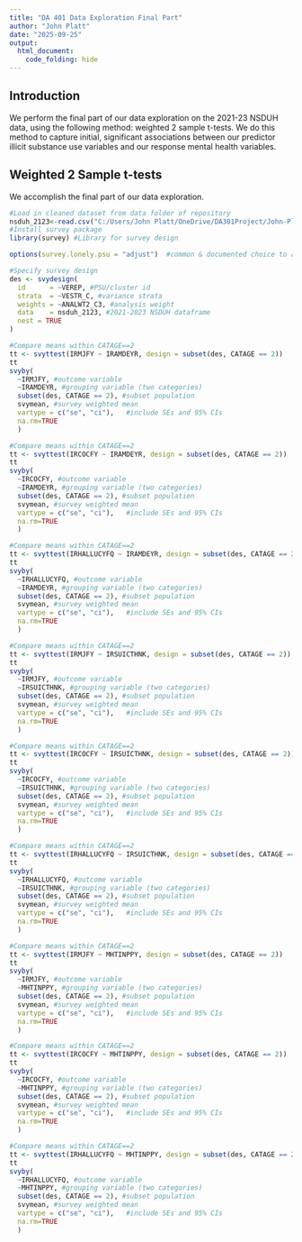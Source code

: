 ```yaml
---
title: "DA 401 Data Exploration Final Part"
author: "John Platt"
date: "2025-09-25"
output: 
  html_document:
    code_folding: hide
---
```


## Introduction
We perform the final part of our data exploration on the 2021-23 NSDUH data, using the following method: weighted 2 sample t-tests. We do this method to capture initial, significant associations between our predictor illicit substance use variables and our response mental health variables. 

## Weighted 2 Sample t-tests
We accomplish the final part of our data exploration.

```r
#Load in cleaned dataset from data folder of repository
nsduh_2123<-read.csv("C:/Users/John Platt/OneDrive/DA301Project/John-Platt-DA-401-Project/data/NSDUH_2021_2023.csv")
#Install survey package
library(survey) #Library for survey design

options(survey.lonely.psu = "adjust")  #common & documented choice to adjust variance if there are single psus within stratum

#Specify survey design
des <- svydesign(
  id      = ~VEREP, #PSU/cluster id
  strata  = ~VESTR_C, #variance strata
  weights = ~ANALWT2_C3, #analysis weight
  data    = nsduh_2123, #2021-2023 NSDUH dataframe
  nest = TRUE
)
```

```r
#Compare means within CATAGE==2
tt <- svyttest(IRMJFY ~ IRAMDEYR, design = subset(des, CATAGE == 2))
tt
svyby(
  ~IRMJFY, #outcome variable
  ~IRAMDEYR, #grouping variable (two categories)
  subset(des, CATAGE == 2), #subset population
  svymean, #survey weighted mean
  vartype = c("se", "ci"),   #include SEs and 95% CIs
  na.rm=TRUE
  )
```

```r
#Compare means within CATAGE==2
tt <- svyttest(IRCOCFY ~ IRAMDEYR, design = subset(des, CATAGE == 2))
tt
svyby(
  ~IRCOCFY, #outcome variable
  ~IRAMDEYR, #grouping variable (two categories)
  subset(des, CATAGE == 2), #subset population
  svymean, #survey weighted mean
  vartype = c("se", "ci"),   #include SEs and 95% CIs
  na.rm=TRUE
  )
```

```r
#Compare means within CATAGE==2
tt <- svyttest(IRHALLUCYFQ ~ IRAMDEYR, design = subset(des, CATAGE == 2))
tt
svyby(
  ~IRHALLUCYFQ, #outcome variable
  ~IRAMDEYR, #grouping variable (two categories)
  subset(des, CATAGE == 2), #subset population
  svymean, #survey weighted mean
  vartype = c("se", "ci"),   #include SEs and 95% CIs
  na.rm=TRUE
  )
```

```r
#Compare means within CATAGE==2
tt <- svyttest(IRMJFY ~ IRSUICTHNK, design = subset(des, CATAGE == 2))
tt
svyby(
  ~IRMJFY, #outcome variable
  ~IRSUICTHNK, #grouping variable (two categories)
  subset(des, CATAGE == 2), #subset population
  svymean, #survey weighted mean
  vartype = c("se", "ci"),   #include SEs and 95% CIs
  na.rm=TRUE
  )
```

```r
#Compare means within CATAGE==2
tt <- svyttest(IRCOCFY ~ IRSUICTHNK, design = subset(des, CATAGE == 2))
tt
svyby(
  ~IRCOCFY, #outcome variable
  ~IRSUICTHNK, #grouping variable (two categories)
  subset(des, CATAGE == 2), #subset population
  svymean, #survey weighted mean
  vartype = c("se", "ci"),   #include SEs and 95% CIs
  na.rm=TRUE
  )
```

```r
#Compare means within CATAGE==2
tt <- svyttest(IRHALLUCYFQ ~ IRSUICTHNK, design = subset(des, CATAGE == 2))
tt
svyby(
  ~IRHALLUCYFQ, #outcome variable
  ~IRSUICTHNK, #grouping variable (two categories)
  subset(des, CATAGE == 2), #subset population
  svymean, #survey weighted mean
  vartype = c("se", "ci"),   #include SEs and 95% CIs
  na.rm=TRUE
  )
```

```r
#Compare means within CATAGE==2
tt <- svyttest(IRMJFY ~ MHTINPPY, design = subset(des, CATAGE == 2))
tt
svyby(
  ~IRMJFY, #outcome variable
  ~MHTINPPY, #grouping variable (two categories)
  subset(des, CATAGE == 2), #subset population
  svymean, #survey weighted mean
  vartype = c("se", "ci"),   #include SEs and 95% CIs
  na.rm=TRUE
  )
```

```r
#Compare means within CATAGE==2
tt <- svyttest(IRCOCFY ~ MHTINPPY, design = subset(des, CATAGE == 2))
tt
svyby(
  ~IRCOCFY, #outcome variable
  ~MHTINPPY, #grouping variable (two categories)
  subset(des, CATAGE == 2), #subset population
  svymean, #survey weighted mean
  vartype = c("se", "ci"),   #include SEs and 95% CIs
  na.rm=TRUE
  )
```

```r
#Compare means within CATAGE==2
tt <- svyttest(IRHALLUCYFQ ~ MHTINPPY, design = subset(des, CATAGE == 2))
tt
svyby(
  ~IRHALLUCYFQ, #outcome variable
  ~MHTINPPY, #grouping variable (two categories)
  subset(des, CATAGE == 2), #subset population
  svymean, #survey weighted mean
  vartype = c("se", "ci"),   #include SEs and 95% CIs
  na.rm=TRUE
  )
```